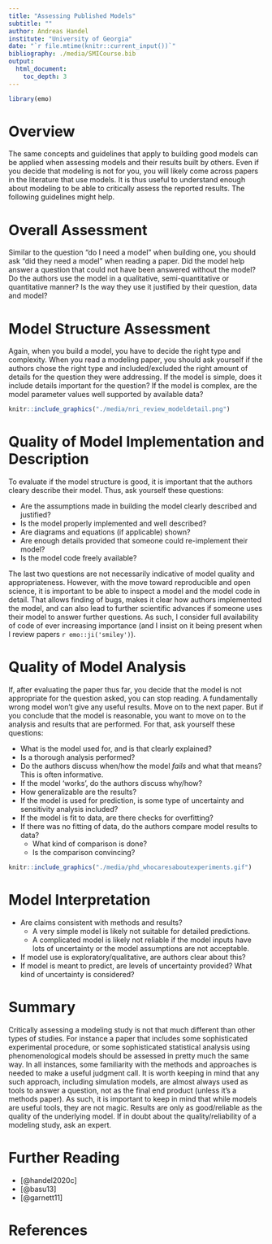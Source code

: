 ---
title: "Assessing Published Models"
subtitle: ""
author: Andreas Handel
institute: "University of Georgia"
date: "`r file.mtime(knitr::current_input())`"
bibliography: ./media/SMICourse.bib
output: 
  html_document:
    toc_depth: 3
---

```{r, echo = FALSE}
library(emo)
```


# Overview
The same concepts and guidelines that apply to building good models can be applied when assessing models and their results built by others. Even if you decide that modeling is not for you, you will likely come across papers in the literature that use models. It is thus useful to understand enough about modeling to be able to critically assess the reported results. The following guidelines might help.


# Overall Assessment

Similar to the question "do I need a model" when building one, you should ask "did they need a model" when reading a paper. Did the model help answer a question that could not have been answered without the model? Do the authors use the model in a qualitative, semi-quantitative or quantitative manner? Is the way they use it justified by their question, data and model?


# Model Structure Assessment

Again, when you build a model, you have to decide the right type and complexity. When you read a modeling paper, you should ask yourself if the authors chose the right type and included/excluded the right amount of details for the question they were addressing. If the model is simple, does it include details important for the question? If the model is complex, are the model parameter values well supported by available data? 


```{r mapfigure, echo=FALSE, fig.cap="", out.width="80%", fig.align='center'}
knitr::include_graphics("./media/nri_review_modeldetail.png")
```


# Quality of Model Implementation and Description
To evaluate if the model structure is good, it is important that the authors cleary describe their model. Thus, ask yourself these questions:

* Are the assumptions made in building the model clearly described and justified?
* Is the model properly implemented and well described?
* Are diagrams and equations (if applicable) shown?
* Are enough details provided that someone could re-implement their model?
* Is the model code freely available?

The last two questions are not necessarily indicative of model quality and appropriateness. However, with the move toward reproducible and open science, it is important to be able to inspect a model and the model code in detail. That allows finding of bugs, makes it clear how authors implemented the model, and can also lead to further scientific advances if someone uses their model to answer further questions. As such, I consider full availability of code of ever increasing importance (and I insist on it being present when I review papers `r emo::ji('smiley')`).


# Quality of Model Analysis

If, after evaluating the paper thus far, you decide that the model is not appropriate for the question asked, you can stop reading. A fundamentally wrong model won't give any useful results. Move on to the next paper. But if you conclude that the model is reasonable, you want to move on to the analysis and results that are performed. For that, ask yourself these questions:

* What is the model used for, and is that clearly explained?
* Is a thorough analysis performed?
* Do the authors discuss when/how the model _fails_ and what that means? This is often informative.
* If the model 'works', do the authors discuss why/how?
* How generalizable are the results?  
* If the model is used for prediction, is some type of uncertainty and sensitivity analysis included?
* If the model is fit to data, are there checks for overfitting? 
* If there was no fitting of data, do the authors compare model results to data?
  * What kind of comparison is done?
  * Is the comparison convincing?

```{r experiments,  echo=FALSE, fig.cap='', out.width = '100%', fig.align='center'}
knitr::include_graphics("./media/phd_whocaresaboutexperiments.gif")
```


# Model Interpretation

* Are claims consistent with methods and results?
  * A very simple model is likely not suitable for detailed predictions.
  * A complicated model is likely not reliable if the model inputs have lots of uncertainty or the model assumptions are not acceptable.
* If model use is exploratory/qualitative, are authors clear about this?
* If model is meant to predict, are levels of uncertainty provided? What kind of uncertainty is considered? 


# Summary 
Critically assessing a modeling study is not that much different than other types of studies. For instance a paper that includes some sophisticated experimental procedure, or some sophisticated statistical analysis using phenomenological models should be assessed in pretty much the same way. In all instances, some familiarity with the methods and approaches is needed to make a useful judgment call. It is worth keeping in mind that any such approach, including simulation models, are almost always used as tools to answer a question, not as the final end product (unless it's a methods paper). As such, it is important to keep in mind that while models are useful tools, they are not magic. Results are only as good/reliable as the quality of the underlying model. If in doubt about the quality/reliability of a modeling study, ask an expert.


# Further Reading
* [@handel2020c]
* [@basu13] 
* [@garnett11]


# References

